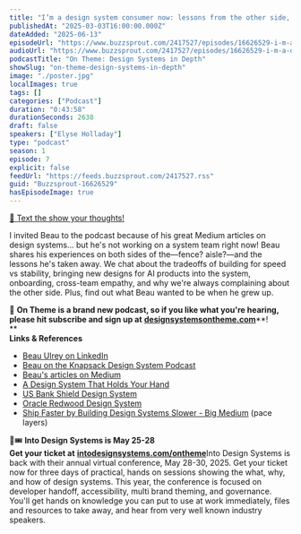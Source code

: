 ```yaml
---
title: "I’m a design system consumer now: lessons from the other side, with Beau Ulrey — #07"
publishedAt: "2025-03-03T16:00:00.000Z"
dateAdded: "2025-06-13"
episodeUrl: "https://www.buzzsprout.com/2417527/episodes/16626529-i-m-a-design-system-consumer-now-lessons-from-the-other-side-with-beau-ulrey-07.mp3"
audioUrl: "https://www.buzzsprout.com/2417527/episodes/16626529-i-m-a-design-system-consumer-now-lessons-from-the-other-side-with-beau-ulrey-07.mp3"
podcastTitle: "On Theme: Design Systems in Depth"
showSlug: "on-theme-design-systems-in-depth"
image: "./poster.jpg"
localImages: true
tags: []
categories: ["Podcast"]
duration: "0:43:58"
durationSeconds: 2638
draft: false
speakers: ["Elyse Holladay"]
type: "podcast"
season: 1
episode: 7
explicit: false
feedUrl: "https://feeds.buzzsprout.com/2417527.rss"
guid: "Buzzsprout-16626529"
hasEpisodeImage: true
---
```

[📲 Text the show your thoughts!](https://www.buzzsprout.com/twilio/text_messages/2417527/open_sms)

I invited Beau to the podcast because of his great Medium articles on design systems... but he's not working on a system team right now! Beau shares his experiences on both sides of the—fence? aisle?—and the lessons he's taken away. We chat about the tradeoffs of building for speed vs stability, bringing new designs for AI products into the system, onboarding, cross-team empathy, and why we're always complaining about the other side. Plus, find out what Beau wanted to be when he grew up.

💖 **On Theme is a brand new podcast, so if you like what you're hearing, please hit subscribe and sign up at** [**designsystemsontheme.com**](http://designsystemsontheme.com/)**!  
**  
**Links & References**

-   [Beau Ulrey on LinkedIn](https://www.linkedin.com/in/beauulrey/)
-   [Beau on the Knapsack Design System Podcast](https://www.knapsack.cloud/blog/beau-ulrey-on-building-trust-through-design-systems)
-   [Beau's articles on Medium](https://beauulrey.medium.com/)
-   [A Design System That Holds Your Hand](https://www.designsystemsforfigma.com/blog/a-design-system-that-holds-your-hand)
-   [US Bank Shield Design System](https://www.linkedin.com/posts/beauulrey_designsystems-components-documentation-activity-7087565603753897985-08Zs/)
-   [Oracle Redwood Design System](https://redwood.oracle.com/)
-   [Ship Faster by Building Design Systems Slower - Big Medium](https://bigmedium.com/ideas/design-system-pace-layers-slow-fast.html) (pace layers)

🎨🎟️ **Into Design Systems is May 25-28  
Get your ticket at** [**intodesignsystems.com/ontheme**](http://intodesignsystems.com/ontheme)Into Design Systems is back with their annual virtual conference, May 28-30, 2025. Get your ticket now for three days of practical, hands on sessions showing the what, why, and how of design systems. This year, the conference is focused on developer handoff, accessibility, multi brand theming, and governance. You'll get hands on knowledge you can put to use at work immediately, files and resources to take away, and hear from very well known industry speakers.
